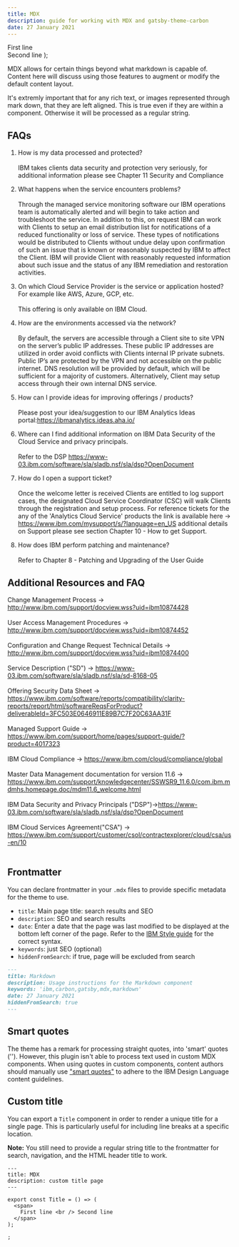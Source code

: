```yaml
---
title: MDX
description: guide for working with MDX and gatsby-theme-carbon
date: 27 January 2021
---
```


  <span>
    First line <br /> Second line
  </span>
);

<PageDescription>

MDX allows for certain things beyond what markdown is capable of. Content here
will discuss using those features to augment or modify the default content
layout.

It's extremly important that for any rich text, or images represented through
mark down, that they are left aligned. This is true even if they are within a
component. Otherwise it will be processed as a regular string.

</PageDescription>

## FAQs
1. How is my data processed and protected?<br></br>
   IBM takes clients data security and protection very seriously, for additional information please see Chapter 11 Security and Compliance


2. What happens when the service encounters problems?<br></br>
   Through the managed service monitoring software our IBM operations team is automatically alerted and will begin to take action and troubleshoot the service. In addition to this, on request IBM can work with Clients to setup an email distribution list for notifications of a reduced functionality or loss of service. These types of notifications would be distributed to Clients without undue delay upon confirmation of such an issue that is known or reasonably suspected by IBM to affect the Client. IBM will provide Client with reasonably requested information about such issue and the status of any IBM remediation and restoration activities.


3. On which Cloud Service Provider is the service or application hosted? For example like AWS, Azure, GCP, etc.<br></br>
   This offering is only available on IBM Cloud.


4. How are the environments accessed via the network?<br></br>
   By default, the servers are accessible through a Client site to site VPN on the server’s public IP addresses. These public IP addresses are utilized in order avoid conflicts with Clients internal IP private subnets.
   Public IP’s are protected by the VPN and not accessible on the public internet.
   DNS resolution will be provided by default, which will be sufficient for a majority of customers. Alternatively, Client may setup access through their own internal DNS service.


5. How can I provide ideas for improving offerings / products?<br></br>
   Please post your idea/suggestion to our IBM Analytics Ideas portal:https://ibmanalytics.ideas.aha.io/


6. Where can I find additional information on IBM Data Security of the Cloud Service and privacy principals.<br></br>
   Refer to the DSP https://www-03.ibm.com/software/sla/sladb.nsf/sla/dsp?OpenDocument


7. How do I open a support ticket?<br></br>
   Once the welcome letter is received Clients are entitled to log support cases, the designated Cloud Service Coordinator (CSC) will walk Clients through the registration and setup process. For reference tickets for the any of the 'Analytics Cloud Service' products the link is available here -> https://www.ibm.com/mysupport/s/?language=en_US additional details on Support please see section Chapter 10 - How to get Support.

8. How does IBM perform patching and maintenance?<br></br>
   Refer to Chapter 8 - Patching and Upgrading of the User Guide 

## Additional Resources and FAQ

Change Management Process -> http://www.ibm.com/support/docview.wss?uid=ibm10874428<br></br>
User Access Management Procedures -> http://www.ibm.com/support/docview.wss?uid=ibm10874452<br></br>
Configuration and Change Request Technical Details -> http://www.ibm.com/support/docview.wss?uid=ibm10874400<br></br>
Service Description  ("SD") -> https://www-03.ibm.com/software/sla/sladb.nsf/sla/sd-8168-05<br></br>
Offering Security Data Sheet -> https://www.ibm.com/software/reports/compatibility/clarity-reports/report/html/softwareReqsForProduct?deliverableId=3FC503E0646911E89B7C7F20C63AA31F<br></br>
Managed Support Guide -> https://www.ibm.com/support/home/pages/support-guide/?product=4017323<br></br>
IBM Cloud Compliance -> https://www.ibm.com/cloud/compliance/global<br></br>
Master Data Management documentation for version 11.6 -> https://www.ibm.com/support/knowledgecenter/SSWSR9_11.6.0/com.ibm.mdmhs.homepage.doc/mdm11.6_welcome.html<br></br>
IBM Data Security and Privacy Principals ("DSP")->https://www-03.ibm.com/software/sla/sladb.nsf/sla/dsp?OpenDocument<br></br>
IBM Cloud Services Agreement("CSA") -> https://www.ibm.com/support/customer/csol/contractexplorer/cloud/csa/us-en/10<br></br>



## Frontmatter

You can declare frontmatter in your `.mdx` files to provide specific metadata
for the theme to use.

- `title`: Main page title: search results and SEO
- `description`: SEO and search results
- `date`: Enter a date that the page was last modified to be displayed at the
  bottom left corner of the page. Refer to the
  [IBM Style guide](https://www-03preprod.ibm.com/support/knowledgecenter/ibm_style/dates-and-times.html)
  for the correct syntax.
- `keywords`: just SEO (optional)
- `hiddenFromSearch`: if true, page will be excluded from search

```md
---
title: Markdown
description: Usage instructions for the Markdown component
keywords: 'ibm,carbon,gatsby,mdx,markdown'
date: 27 January 2021
hiddenFromSearch: true
---
```

## Smart quotes

The theme has a remark for processing straight quotes, into 'smart' quotes ('').
However, this plugin isn't able to process text used in custom MDX components.
When using quotes in custom components, content authors should manually use
["smart quotes"](https://www.figma.com/design-systems/) to adhere to the IBM
Design Language content guidelines.

## Custom title

You can export a `Title` component in order to render a unique title for a
single page. This is particularly useful for including line breaks at a specific
location.

**Note:** You still need to provide a regular string title to the frontmatter
for search, navigation, and the HTML header title to work.

```mdx
---
title: MDX
description: custom title page
---

export const Title = () => (
  <span>
    First line <br /> Second line
  </span>
);

;
```
